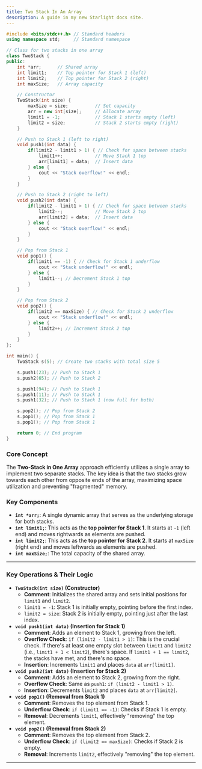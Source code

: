 ```yaml
---
title: Two Stack In An Array
description: A guide in my new Starlight docs site.
---
```


```cpp
#include <bits/stdc++.h> // Standard headers
using namespace std;     // Standard namespace

// Class for two stacks in one array
class TwoStack {
public:
    int *arr;      // Shared array
    int limit1;    // Top pointer for Stack 1 (left)
    int limit2;    // Top pointer for Stack 2 (right)
    int maxSize;   // Array capacity

    // Constructor
    TwoStack(int size) {
        maxSize = size;          // Set capacity
        arr = new int[size];     // Allocate array
        limit1 = -1;             // Stack 1 starts empty (left)
        limit2 = size;           // Stack 2 starts empty (right)
    }

    // Push to Stack 1 (left to right)
    void push1(int data) {
        if(limit2 - limit1 > 1) { // Check for space between stacks
            limit1++;            // Move Stack 1 top
            arr[limit1] = data;  // Insert data
        } else {
            cout << "Stack overflow!" << endl;
        }
    }

    // Push to Stack 2 (right to left)
    void push2(int data) {
        if(limit2 - limit1 > 1) { // Check for space between stacks
            limit2--;            // Move Stack 2 top
            arr[limit2] = data;  // Insert data
        } else {
            cout << "Stack overflow!" << endl;
        }
    }

    // Pop from Stack 1
    void pop1() {
        if(limit1 == -1) { // Check for Stack 1 underflow
            cout << "Stack underflow!" << endl;
        } else {
            limit1--; // Decrement Stack 1 top
        }
    }

    // Pop from Stack 2
    void pop2() {
        if(limit2 == maxSize) { // Check for Stack 2 underflow
            cout << "Stack underflow!" << endl;
        } else {
            limit2++; // Increment Stack 2 top
        }
    }
};

int main() {
    TwoStack s(5); // Create two stacks with total size 5

    s.push1(23); // Push to Stack 1
    s.push2(65); // Push to Stack 2

    s.push1(94); // Push to Stack 1
    s.push1(11); // Push to Stack 1
    s.push1(32); // Push to Stack 1 (now full for both)

    s.pop2(); // Pop from Stack 2
    s.pop1(); // Pop from Stack 1
    s.pop1(); // Pop from Stack 1

    return 0; // End program
}
```

### Core Concept

The **Two-Stack in One Array** approach efficiently utilizes a single array to implement two separate stacks. The key idea is that the two stacks grow towards each other from opposite ends of the array, maximizing space utilization and preventing "fragmented" memory.

### Key Components

  * **`int *arr;`**: A single dynamic array that serves as the underlying storage for both stacks.
  * **`int limit1;`**: This acts as the **top pointer for Stack 1**. It starts at `-1` (left end) and moves rightwards as elements are pushed.
  * **`int limit2;`**: This acts as the **top pointer for Stack 2**. It starts at `maxSize` (right end) and moves leftwards as elements are pushed.
  * **`int maxSize;`**: The total capacity of the shared array.

-----

### Key Operations & Their Logic

  * **`TwoStack(int size)` (Constructor)**
      * **Comment**: Initializes the shared array and sets initial positions for `limit1` and `limit2`.
      * `limit1 = -1`: Stack 1 is initially empty, pointing before the first index.
      * `limit2 = size`: Stack 2 is initially empty, pointing just after the last index.
  * **`void push1(int data)` (Insertion for Stack 1)**
      * **Comment**: Adds an element to Stack 1, growing from the left.
      * **Overflow Check**: `if (limit2 - limit1 > 1)`: This is the crucial check. If there's at least one empty slot between `limit1` and `limit2` (i.e., `limit1 + 1 < limit2`), there's space. If `limit1 + 1 == limit2`, the stacks have met, and there's no space.
      * **Insertion**: Increments `limit1` and places `data` at `arr[limit1]`.
  * **`void push2(int data)` (Insertion for Stack 2)**
      * **Comment**: Adds an element to Stack 2, growing from the right.
      * **Overflow Check**: Same as `push1`: `if (limit2 - limit1 > 1)`.
      * **Insertion**: Decrements `limit2` and places `data` at `arr[limit2]`.
  * **`void pop1()` (Removal from Stack 1)**
      * **Comment**: Removes the top element from Stack 1.
      * **Underflow Check**: `if (limit1 == -1)`: Checks if Stack 1 is empty.
      * **Removal**: Decrements `limit1`, effectively "removing" the top element.
  * **`void pop2()` (Removal from Stack 2)**
      * **Comment**: Removes the top element from Stack 2.
      * **Underflow Check**: `if (limit2 == maxSize)`: Checks if Stack 2 is empty.
      * **Removal**: Increments `limit2`, effectively "removing" the top element.

-----



